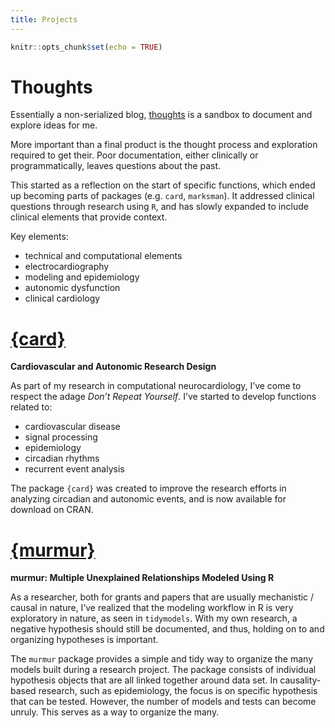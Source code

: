 ```yaml
---
title: Projects
---
```


```r
knitr::opts_chunk$set(echo = TRUE)
```

# Thoughts 

Essentially a non-serialized blog, [thoughts](https://asshah4.github.io/thoughts) is a sandbox to document and explore ideas for me.

More important than a final product is the thought process and exploration required to get their. Poor documentation, either clinically or programmatically, leaves questions about the past. 

This started as a reflection on the start of specific functions, which ended up becoming parts of packages (e.g. `card`, `marksman`). It addressed clinical questions through research using `R`, and has slowly expanded to include clinical elements that provide context.

Key elements:

- technical and computational elements
- electrocardiography
- modeling and epidemiology
- autonomic dysfunction
- clinical cardiology

# [{card}](https://asshah4.github.io/card)

**Cardiovascular and Autonomic Research Design**

As part of my research in computational neurocardiology, I've come to  respect the adage _Don't Repeat Yourself_. I've started to develop functions related to:

- cardiovascular disease
- signal processing
- epidemiology
- circadian rhythms
- recurrent event analysis

The package `{card}` was created to improve the research efforts in analyzing circadian and autonomic events, and is now available for download on CRAN.

# [{murmur}](https://asshah4.github.io/murmur)

**murmur: Multiple Unexplained Relationships Modeled Using R**

As a researcher, both for grants and papers that are usually mechanistic / causal in nature, I've realized that the modeling workflow in R is very exploratory in nature, as seen in `tidymodels`. With my own research, a negative hypothesis should still be documented, and thus, holding on to and organizing hypotheses is important. 

The `murmur` package provides a simple and tidy way to organize the many models built during a research project. The package consists of individual hypothesis objects that are all linked together around data set. In causality-based research, such as epidemiology, the focus is on specific hypothesis that can be tested. However, the number of models and tests can become unruly. This serves as a way to organize the many.

